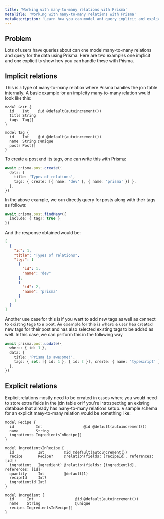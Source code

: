 ```yaml
---
title: 'Working with many-to-many relations with Prisma'
metaTitle: 'Working with many-to-many relations with Prisma'
metaDescription: 'Learn how you can model and query implicit and explicit many-to-many relations with Prisma'
---
```


## Problem

Lots of users have queries about can one model many-to-many relations and query for the data using Prisma. Here are two examples one implicit and one explicit to show how you can handle these with Prisma.

## Implicit relations

This is a type of many-to-many relation where Prisma handles the join table internally. A basic example for an implicity many-to-many relation would look like this:

```prisma
model Post {
  id    Int    @id @default(autoincrement())
  title String
  tags  Tag[]
}

model Tag {
  id    Int    @id @default(autoincrement())
  name  String @unique
  posts Post[]
}
```

To create a post and its tags, one can write this with Prisma:

```ts
await prisma.post.create({
  data: {
    title: 'Types of relations',
    tags: { create: [{ name: 'dev' }, { name: 'prisma' }] },
  },
})
```

In the above example, we can directly query for posts along with their tags as follows:

```ts
await prisma.post.findMany({
  include: { tags: true },
})
```

And the response obtained would be:

```json
[
  {
    "id": 1,
    "title": "Types of relations",
    "tags": [
      {
        "id": 1,
        "name": "dev"
      },
      {
        "id": 2,
        "name": "prisma"
      }
    ]
  }
]
```

Another use case for this is if you want to add new tags as well as connect to existing tags to a post. An example for this is where a user has created new tags for their post and has also selected existing tags to be added as well. In this case, we can perform this in the following way:

```ts
await prisma.post.update({
  where: { id: 1 },
  data: {
    title: 'Prisma is awesome!',
    tags: { set: [{ id: 1 }, { id: 2 }], create: { name: 'typescript' } },
  },
})
```

## Explicit relations

Explicit relations mostly need to be created in cases where you would need to store extra fields in the join table or if you're introspecting an existing database that already has many-to-many relations setup. A sample schema for an explicit many-to-many relation would be something like:

```prisma
model Recipe {
  id          Int                   @id @default(autoincrement())
  name        String
  ingredients IngredientsInRecipe[]
}

model IngredientsInRecipe {
  id           Int         @id @default(autoincrement())
  recipe       Recipe?     @relation(fields: [recipeId], references: [id])
  ingredient   Ingredient? @relation(fields: [ingredientId], references: [id])
  quantity     Int         @default(1)
  recipeId     Int?
  ingredientId Int?
}

model Ingredient {
  id      Int                   @id @default(autoincrement())
  name    String                @unique
  recipes IngredientsInRecipe[]
}
```
